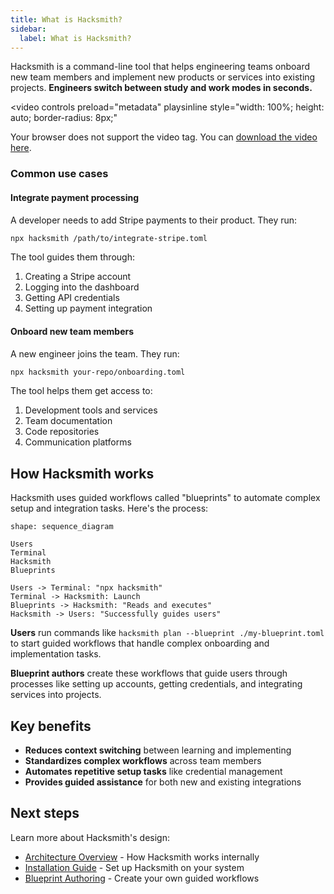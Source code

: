 ```yaml
---
title: What is Hacksmith?
sidebar:
  label: What is Hacksmith?
---
```


Hacksmith is a command-line tool that helps engineering teams onboard new team members and implement new products or services into existing projects. **Engineers switch between study and work modes in seconds.**

<video
  controls
  preload="metadata"
  playsinline
  style="width: 100%; height: auto; border-radius: 8px;"
>
  <source src="/vids/hacksmith-in-60s.mp4" type="video/mp4" />
  Your browser does not support the video tag. You can
  <a href="/vids/hacksmith-in-60s.mp4">download the video here</a>.
</video>

### Common use cases

#### Integrate payment processing

A developer needs to add Stripe payments to their product. They run:

```bash
npx hacksmith /path/to/integrate-stripe.toml
```

The tool guides them through:

1. Creating a Stripe account
2. Logging into the dashboard
3. Getting API credentials
4. Setting up payment integration

#### Onboard new team members

A new engineer joins the team. They run:

```bash
npx hacksmith your-repo/onboarding.toml
```

The tool helps them get access to:

1. Development tools and services
2. Team documentation
3. Code repositories
4. Communication platforms

## How Hacksmith works

Hacksmith uses guided workflows called "blueprints" to automate complex setup and integration tasks. Here's the process:

```d2
shape: sequence_diagram

Users
Terminal
Hacksmith
Blueprints

Users -> Terminal: "npx hacksmith"
Terminal -> Hacksmith: Launch
Blueprints -> Hacksmith: "Reads and executes"
Hacksmith -> Users: "Successfully guides users"
```

**Users** run commands like `hacksmith plan --blueprint ./my-blueprint.toml` to start guided workflows that handle complex onboarding and implementation tasks.

**Blueprint authors** create these workflows that guide users through processes like setting up accounts, getting credentials, and integrating services into projects.

## Key benefits

- **Reduces context switching** between learning and implementing
- **Standardizes complex workflows** across team members
- **Automates repetitive setup tasks** like credential management
- **Provides guided assistance** for both new and existing integrations

## Next steps

Learn more about Hacksmith's design:

- [Architecture Overview](/cli/architecture/) - How Hacksmith works internally
- [Installation Guide](/cli/installation/) - Set up Hacksmith on your system
- [Blueprint Authoring](/cli/blueprint/) - Create your own guided workflows
